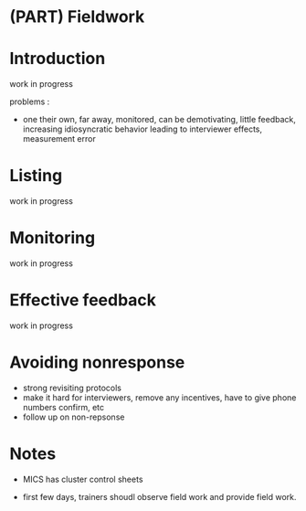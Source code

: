 
# (PART) Fieldwork {-}


# Introduction {-}

work in progress


problems :

- one their own, far away, monitored, can be demotivating, little feedback, increasing idiosyncratic behavior leading to interviewer effects, measurement error


# Listing

work in progress

# Monitoring

work in progress

# Effective feedback

work in progress

# Avoiding nonresponse

- strong revisiting protocols 
- make it hard for interviewers, remove any incentives, have to give phone numbers confirm, etc  
- follow up on non-repsonse

# Notes

* MICS has cluster control sheets

- first few days, trainers shoudl observe field work and provide field work. 
